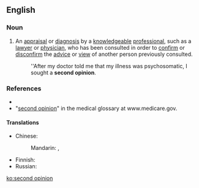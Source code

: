 ==English==

===Noun===
{{en-noun}}

# An [[appraisal]] or [[diagnosis]] by a [[knowledgeable]] [[professional]], such as a [[lawyer]] or [[physician]], who has been consulted in order to [[confirm]] or [[disconfirm]] the [[advice]] or [[view]] of another person previously consulted.
#: ''After my doctor told me that my illness was psychosomatic, I sought a '''second opinion'''.

===References===
* {{R:Encarta}}
* "[http://www.medicare.gov/Glossary/ShowTerm.asp?Language=English&term=SECOND+OPINION second opinion]" in the medical glossary at www.medicare.gov.

====Translations====
{{trans-top|appraisal by a professional to confirm or disconfirm the advice of another person}}
* Chinese: 
*: Mandarin: {{t|cmn|[[第二]][[意見]]|sc=Hani}}, {{t|cmn|[[第二]][[意见]]|tr=dì'èr yìjiàn|sc=Hani}}
{{trans-mid}}
* Finnish: {{t|fi|[[toinen]] [[mielipide]]}}
* Russian: {{t-needed|ru}}
{{trans-bottom}}

[[ko:second opinion]]